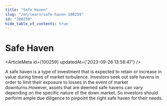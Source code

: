 ```yaml
---
title: "Safe Haven"
slug: "/en/learn/safe-haven-100259"
id: "100259"
hide_table_of_contents: true
---
```



# Safe Haven

<ArticleMeta id={100259} updatedAt={'2023-09-26 13:58:47'} />
<div className='border-solid border-b border-t-0 my-4 border-[var(--ifm-color-gray-300)]' />

A safe haven is a type of investment that is expected to retain or increase in value during times of market turbulence. Investors seek out safe havens in order to limit their exposure to losses in the event of market downturns.However, assets that are deemed safe havens can vary depending on the specific nature of the down market. So investors should perform ample due diligence to pinpoint the right safe haven for their needs.
